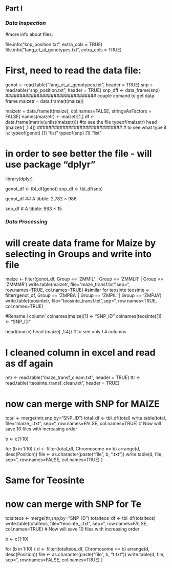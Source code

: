 


## Part I
### _Data Inspection_

#more info about files:

file.info("snp_position.txt", extra_cols = TRUE)
file.info("fang_et_al_genotypes.txt", extra_cols = TRUE)

# First, need to read the data file: 
genot <- read.table("fang_et_al_genotypes.txt", header = TRUE)
snp <- read.table("snp_position.txt", header = TRUE)
snp_dff <- data_frame(snp)
################################ couple comand to get data frame
maizetr = data.frame(t(maize))

maizetr = data.frame(t(maize), col.names=FALSE, stringsAsFactors = FALSE)
names(maizetr) <- maizetr[1,]
df <- data.frame(matrix(unlist(maizetr)))
#to see the file
typeof(maizetr)
head (maizetr[ ,1:4])
##############################
# to see what type it is:
typeof(genot)
[1] "list"
typeof(snp)
[1] "list"

# in order to see better the file - will use package "dplyr"
library(dplyr)

genot_df <- tbl_df(genot)
snp_df <- tbl_df(snp)

genot_df
## A tibble: 2,782 × 986

snp_df
# A tibble: 983 × 15

### _Data Processing_
# will create data frame for Maize by selecting in Groups and write into file
maize <- filter(genot_df, Group == 'ZMMIL' | Group == 'ZMMLR' | Group == 'ZMMMR')
write.table(maizetr, file="maze_transf.txt",sep="\t", row.names=TRUE, col.names=TRUE)
#similar for teosinte
teosinte <- filter(genot_df, Group == 'ZMPBA' | Group == 'ZMPIL' | Group == 'ZMPJA')
write.table(teosintetr, file="teosinte_transf.txt",sep="\t", row.names=TRUE, col.names=TRUE)

#Rename I column'
colnames(maize)[1] <- "SNP_ID"
colnames(teosinte)[1] <- "SNP_ID"


head(maize)
head (maize[ ,1:4]) # to see only I 4 columns

# I cleaned column in excel and read as df again
mtr <- read.table("maze_transf_cleam.txt", header = TRUE)
ttr <- read.table("teosinte_transf_clean.txt", header = TRUE)

# now can merge with SNP for MAIZE
total <- merge(mtr,snp,by="SNP_ID")
total_df <- tbl_df(total)
write.table(total, file="maize_j.txt", sep="\t", row.names=FALSE, col.names=TRUE)
# Now will save 10 files with increasing order

b <- c(1:10)

for (b in 1:10)
{
d <- filter(total_df, Chromosome == b) 
arrange(d, desc(Position))
file <- as.character(paste("file", b, ".txt"))
write.table(d, file, sep="\t", row.names=FALSE, col.names=TRUE)
}

# Same for Teosinte
# now can merge with SNP for Te
totalteos <- merge(ttr,snp,by="SNP_ID")
totalteos_df <- tbl_df(totalteos)
write.table(totalteos, file="teosinte_j.txt", sep="\t", row.names=FALSE, col.names=TRUE)
# Now will save 10 files with increasing order

b <- c(1:10)

for (b in 1:10)
{
  d <- filter(totalteos_df, Chromosome == b) 
  arrange(d, desc(Position))
  file <- as.character(paste("file", b, "t.txt"))
  write.table(d, file, sep="\t", row.names=FALSE, col.names=TRUE)
}
